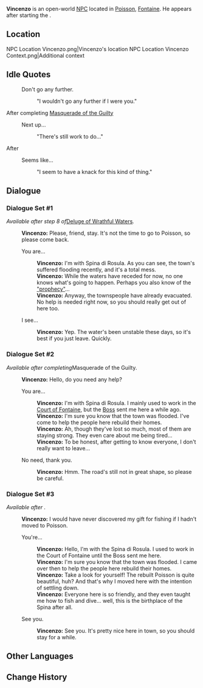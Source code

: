 {{Meta
<!-- Remove this template after adding the missing info -->
|missing_NPC_profile  = yes
}}
{{Character Infobox
|type             = Open-World NPC
|image            = NPC Vincenzo.png
|realname         = <!-- Optional, if different from in-game name -->
|deceased         = <!-- Past (for deceased prior to events of the game) or free response -->
|region           = Fontaine
|location         = Fontaine
|affiliation      = Spina di Rosula
|title            = 

|ancestry         = <!-- Clan/family -->
|father           = 
|mother           = 
|spouse           = 
|sibling          = 
|child            = 
|relative         = 

|voiceEN          = 
|voiceCN          = 
|voiceJP          = 
|voiceKR          = 
|dialoguereward   = 
}}
'''Vincenzo''' is an open-world [[NPC]] located in [[Poisson]], [[Fontaine]]. He appears after starting the {{Quest|Deluge of Wrathful Waters}}.

==Location==
<gallery>
NPC Location Vincenzo.png|Vincenzo's location
NPC Location Vincenzo Context.png|Additional context
</gallery>
<!--
==Profile==
Detailed story/lore information goes here.
''(To be added.)''

===Appearance===
Keep appearance section short and concise. Limit to 2 paragraphs with 3-4 sentences each.
''(To be added.)''

==Quests and Events==
{{Quests and Events}}
-->
==Idle Quotes==
{{Dialogue Start}}
: {{DIcon|Idle}} Don't go any further.
:: {{A|VO Vincenzo 01.ogg}} "I wouldn't go any further if I were you."
{{Dialogue End}}

;After completing [[Masquerade of the Guilty]]
{{Dialogue Start}}
: {{DIcon|Idle}} Next up...
:: {{A|VO Vincenzo 02.ogg}} "There's still work to do..."
{{Dialogue End}}

;After {{cx}}
{{Dialogue Start}}
: {{DIcon|Idle}} Seems like...
:: {{A|VO Vincenzo 03.ogg}} "I seem to have a knack for this kind of thing."
{{Dialogue End}}

==Dialogue==
===Dialogue Set #1===
''Available after step 8 of ''[[Deluge of Wrathful Waters]]''.''
{{Dialogue Start}}
:'''Vincenzo:''' Please, friend, stay. It's not the time to go to Poisson, so please come back.
:{{DIcon}} You are...
::'''Vincenzo:''' I'm with Spina di Rosula. As you can see, the town's suffered flooding recently, and it's a total mess.
::'''Vincenzo:''' While the waters have receded for now, no one knows what's going to happen. Perhaps you also know of the [[Prophecy of Fontaine|"prophecy"]]...
::'''Vincenzo:''' Anyway, the townspeople have already evacuated. No help is needed right now, so you should really get out of here too.
:{{DIcon}} I see...
::'''Vincenzo:''' Yep. The water's been unstable these days, so it's best if you just leave. Quickly.
{{Dialogue End}}

===Dialogue Set #2===
''Available after completing ''Masquerade of the Guilty''.''
{{Dialogue Start}}
:'''Vincenzo:''' Hello, do you need any help?
:{{DIcon}} You are...
::'''Vincenzo:''' I'm with Spina di Rosula. I mainly used to work in the [[Court of Fontaine]], but the [[Navia|Boss]] sent me here a while ago.
::'''Vincenzo:''' I'm sure you know that the town was flooded. I've come to help the people here rebuild their homes.
::'''Vincenzo:''' Ah, though they've lost so much, most of them are staying strong. They even care about me being tired...
::'''Vincenzo:''' To be honest, after getting to know everyone, I don't really want to leave...
:{{DIcon}} No need, thank you.
::'''Vincenzo:''' Hmm. The road's still not in great shape, so please be careful.
{{Dialogue End}}

===Dialogue Set #3===
''Available after {{cx}}.''
{{Dialogue Start}}
:'''Vincenzo:''' I would have never discovered my gift for fishing if I hadn't moved to Poisson.
:{{DIcon}} You're...
::'''Vincenzo:''' Hello, I'm with the Spina di Rosula. I used to work in the Court of Fontaine until the Boss sent me here.
::'''Vincenzo:''' I'm sure you know that the town was flooded. I came over then to help the people here rebuild their homes.
::'''Vincenzo:''' Take a look for yourself! The rebuilt Poisson is quite beautiful, huh? And that's why I moved here with the intention of settling down.
::'''Vincenzo:''' Everyone here is so friendly, and they even taught me how to fish and dive... well, this is the birthplace of the Spina after all.
:{{DIcon}} See you.
::'''Vincenzo:''' See you. It's pretty nice here in town, so you should stay for a while.
{{Dialogue End}}
<!--
==Event Dialogue==
===Event Name===
{{Dialogue Start}}
:'''{{subst:#titleparts:{{subst:PAGENAME}}}}:'''
{{Dialogue End}}
-->
==Other Languages==
{{Other Languages|default_hidden=1
|en      = Vincenzo
|zhs     = 维钦佐
|zhs_rm  = Wéiqīnzuǒ
|zht     = 維欽佐
|zht_rm  = Wéiqīnzuǒ
|ja      = ヴェルチェンツォ
|ja_rm   = Veruchentso
|ko      = 빈첸초
|ko_rm   = 
|es      = Vincenzo
|fr      = Vincenzo
|ru      = Винченцо
|th      = Vincenzo
|vi      = Vincenzo
|de      = Vincenzo
|id      = Vincenzo
|pt      = Vincenzo
|tr      = Vincenzo
|it      = Vincenzo
}}

==Change History==
{{Change History|4.2}}
<!--
==References==
{{Reflist}}
-->